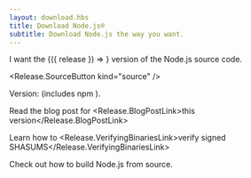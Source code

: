 ```yaml
---
layout: download.hbs
title: Download Node.js®
subtitle: Download Node.js the way you want.
---
```


<section>
  I want the <WithNodeRelease status={['Current']}>{({ release }) => <Release.VersionDropdown {...release} />}</WithNodeRelease> version of the Node.js source code.

  <Release.SourceButton kind="source" />
</section>

<section>
<Release.Status /> Version: <Release.Version /> (includes npm <Release.NpmVersion />).

Read the blog post for <Release.BlogPostLink>this version</Release.BlogPostLink>

Learn how to <Release.VerifyingBinariesLink>verify signed SHASUMS</Release.VerifyingBinariesLink>

Check out how to <LinkWithArrow href="https://github.com/nodejs/node/blob/main/BUILDING.md#building-nodejs-on-supported-platforms">build Node.js</LinkWithArrow> from source.

</section>
